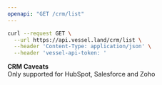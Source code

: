 ```yaml
---
openapi: "GET /crm/list"
---
```


<RequestExample>

```bash Request
curl --request GET \
  --url https://api.vessel.land/crm/list \
  --header 'Content-Type: application/json' \
  --header 'vessel-api-token: '
```

</RequestExample>


**CRM Caveats**  
Only supported for HubSpot, Salesforce and Zoho
